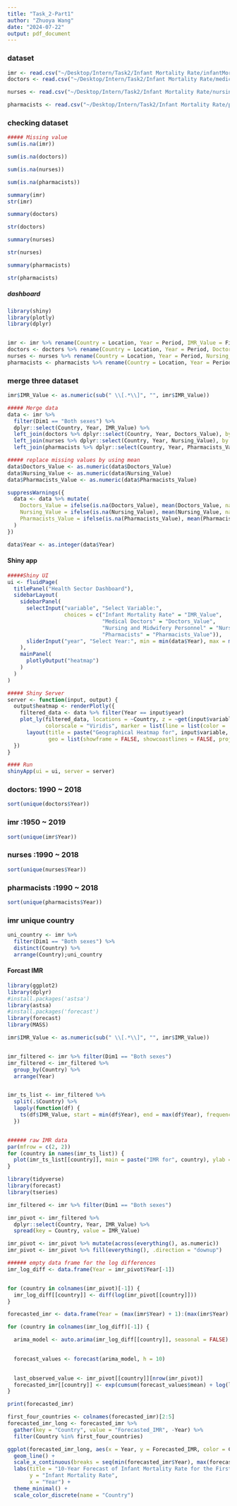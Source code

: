 ```yaml
---
title: "Task_2-Part1"
author: "Zhuoya Wang"
date: "2024-07-22"
output: pdf_document
---
```


### dataset 
```r
imr <- read.csv("~/Desktop/Intern/Task2/Infant Mortality Rate/infantMortalityRate.csv")
doctors <- read.csv("~/Desktop/Intern/Task2/Infant Mortality Rate/medicalDoctors.csv")

nurses <- read.csv("~/Desktop/Intern/Task2/Infant Mortality Rate/nursingAndMidwife.csv")

pharmacists <- read.csv("~/Desktop/Intern/Task2/Infant Mortality Rate/pharmacists.csv")

```



### checking dataset 
```r

##### Missing value
sum(is.na(imr))

sum(is.na(doctors))

sum(is.na(nurses))

sum(is.na(pharmacists))
```

```r
summary(imr)
str(imr)
```

```r
summary(doctors)

str(doctors)
```


```r
summary(nurses)

str(nurses)
```

```r
summary(pharmacists)

str(pharmacists)
```




##### dashboard
```r
library(shiny)
library(plotly)
library(dplyr)


imr <- imr %>% rename(Country = Location, Year = Period, IMR_Value = First.Tooltip)
doctors <- doctors %>% rename(Country = Location, Year = Period, Doctors_Value = First.Tooltip)
nurses <- nurses %>% rename(Country = Location, Year = Period, Nursing_Value = First.Tooltip)
pharmacists <- pharmacists %>% rename(Country = Location, Year = Period, Pharmacists_Value = First.Tooltip)


```


### merge three dataset
```r

imr$IMR_Value <- as.numeric(sub(" \\[.*\\]", "", imr$IMR_Value))

##### Merge data
data <- imr %>%
  filter(Dim1 == "Both sexes") %>%
  dplyr::select(Country, Year, IMR_Value) %>%
  left_join(doctors %>% dplyr::select(Country, Year, Doctors_Value), by = c("Country", "Year")) %>%
  left_join(nurses %>% dplyr::select(Country, Year, Nursing_Value), by = c("Country", "Year")) %>%
  left_join(pharmacists %>% dplyr::select(Country, Year, Pharmacists_Value), by = c("Country", "Year"))

##### replace missing values by using mean
data$Doctors_Value <- as.numeric(data$Doctors_Value)
data$Nursing_Value <- as.numeric(data$Nursing_Value)
data$Pharmacists_Value <- as.numeric(data$Pharmacists_Value)

suppressWarnings({
  data <- data %>% mutate(
    Doctors_Value = ifelse(is.na(Doctors_Value), mean(Doctors_Value, na.rm = TRUE), Doctors_Value),
    Nursing_Value = ifelse(is.na(Nursing_Value), mean(Nursing_Value, na.rm = TRUE), Nursing_Value),
    Pharmacists_Value = ifelse(is.na(Pharmacists_Value), mean(Pharmacists_Value, na.rm = TRUE), Pharmacists_Value)
  )
})

data$Year <- as.integer(data$Year)


```


#### Shiny app
```r
#####Shiny UI
ui <- fluidPage(
  titlePanel("Health Sector Dashboard"),
  sidebarLayout(
    sidebarPanel(
      selectInput("variable", "Select Variable:",
                  choices = c("Infant Mortality Rate" = "IMR_Value",
                              "Medical Doctors" = "Doctors_Value",
                              "Nursing and Midwifery Personnel" = "Nursing_Value",
                              "Pharmacists" = "Pharmacists_Value")),
      sliderInput("year", "Select Year:", min = min(data$Year), max = max(data$Year), value = min(data$Year), step = 1, round = TRUE)
    ),
    mainPanel(
      plotlyOutput("heatmap")
    )
  )
)

##### Shiny Server
server <- function(input, output) {
  output$heatmap <- renderPlotly({
    filtered_data <- data %>% filter(Year == input$year)
    plot_ly(filtered_data, locations = ~Country, z = ~get(input$variable), type = "choropleth", locationmode = "country names",
            colorscale = "Viridis", marker = list(line = list(color = 'rgb(255,255,255)', width = 2))) %>%
      layout(title = paste("Geographical Heatmap for", input$variable, "in", input$year),
             geo = list(showframe = FALSE, showcoastlines = FALSE, projection = list(type = 'mercator')))
  })
}

#### Run
shinyApp(ui = ui, server = server)
```


### doctors: 1990 ~ 2018
```r
sort(unique(doctors$Year))
```


### imr :1950 ~ 2019
```r
sort(unique(imr$Year))
```


### nurses :1990 ~ 2018
```r
sort(unique(nurses$Year))
```

### pharmacists :1990 ~ 2018
```r
sort(unique(pharmacists$Year))
```


### imr unique country
```r
uni_country <- imr %>%
  filter(Dim1 == "Both sexes") %>%
  distinct(Country) %>%
  arrange(Country);uni_country
```



#### Forcast IMR

```r
library(ggplot2)
library(dplyr)
#install.packages('astsa')
library(astsa)
#install.packages('forecast')
library(forecast)
library(MASS)

imr$IMR_Value <- as.numeric(sub(" \\[.*\\]", "", imr$IMR_Value))


imr_filtered <- imr %>% filter(Dim1 == "Both sexes")
imr_filtered <- imr_filtered %>%
  group_by(Country) %>%
  arrange(Year)


imr_ts_list <- imr_filtered %>%
  split(.$Country) %>%
  lapply(function(df) {
    ts(df$IMR_Value, start = min(df$Year), end = max(df$Year), frequency = 1)
  })


###### raw IMR data
par(mfrow = c(2, 2))
for (country in names(imr_ts_list)) {
  plot(imr_ts_list[[country]], main = paste("IMR for", country), ylab = "IMR Value", xlab = "Year")
}
```



```r

library(tidyverse)
library(forecast)
library(tseries)

imr_filtered <- imr %>% filter(Dim1 == "Both sexes")

imr_pivot <- imr_filtered %>% 
  dplyr::select(Country, Year, IMR_Value) %>% 
  spread(key = Country, value = IMR_Value)

imr_pivot <- imr_pivot %>% mutate(across(everything(), as.numeric))
imr_pivot <- imr_pivot %>% fill(everything(), .direction = "downup")

###### empty data frame for the log differences
imr_log_diff <- data.frame(Year = imr_pivot$Year[-1])


for (country in colnames(imr_pivot)[-1]) {
  imr_log_diff[[country]] <- diff(log(imr_pivot[[country]]))
}

forecasted_imr <- data.frame(Year = (max(imr$Year) + 1):(max(imr$Year) + 10))

for (country in colnames(imr_log_diff)[-1]) {

  arima_model <- auto.arima(imr_log_diff[[country]], seasonal = FALSE)
  

  forecast_values <- forecast(arima_model, h = 10)
  

  last_observed_value <- imr_pivot[[country]][nrow(imr_pivot)]
  forecasted_imr[[country]] <- exp(cumsum(forecast_values$mean) + log(last_observed_value))
}

print(forecasted_imr)

```




```r
first_four_countries <- colnames(forecasted_imr)[2:5]
forecasted_imr_long <- forecasted_imr %>% 
  gather(key = "Country", value = "Forecasted_IMR", -Year) %>%
  filter(Country %in% first_four_countries)

ggplot(forecasted_imr_long, aes(x = Year, y = Forecasted_IMR, color = Country)) +
  geom_line() +
  scale_x_continuous(breaks = seq(min(forecasted_imr$Year), max(forecasted_imr$Year), by = 1)) +
  labs(title = "10-Year Forecast of Infant Mortality Rate for the First Four Countries", 
       y = "Infant Mortality Rate", 
       x = "Year") +
  theme_minimal() +
  scale_color_discrete(name = "Country")

```


